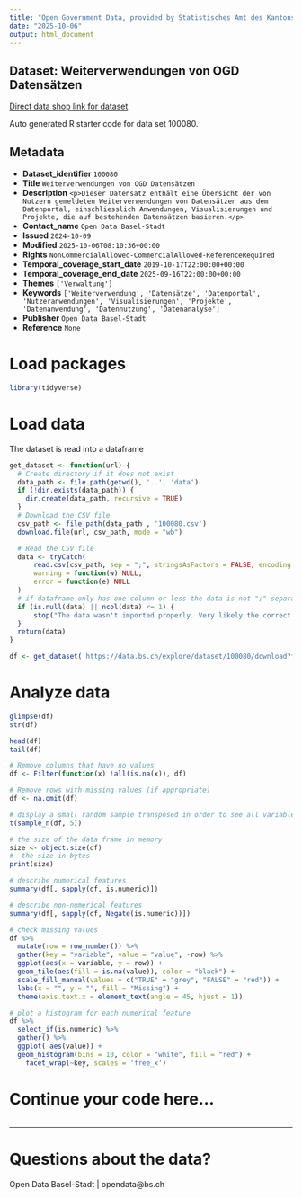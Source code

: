 ```yaml
---
title: "Open Government Data, provided by Statistisches Amt des Kantons Basel-Stadt - DCC Data Competence Center"
date: "2025-10-06"
output: html_document
---
```


## Dataset: Weiterverwendungen von OGD Datensätzen

[Direct data shop link for dataset](https://data.bs.ch/explore/dataset/100080)

Auto generated R starter code for data set 100080.

## Metadata

- **Dataset_identifier** `100080`
- **Title** `Weiterverwendungen von OGD Datensätzen`
- **Description** `<p>Dieser Datensatz enthält eine Übersicht der von Nutzern gemeldeten Weiterverwendungen von Datensätzen aus dem Datenportal, einschliesslich Anwendungen, Visualisierungen und Projekte, die auf bestehenden Datensätzen basieren.</p>`
- **Contact_name** `Open Data Basel-Stadt`
- **Issued** `2024-10-09`
- **Modified** `2025-10-06T08:10:36+00:00`
- **Rights** `NonCommercialAllowed-CommercialAllowed-ReferenceRequired`
- **Temporal_coverage_start_date** `2019-10-17T22:00:00+00:00`
- **Temporal_coverage_end_date** `2025-09-16T22:00:00+00:00`
- **Themes** `['Verwaltung']`
- **Keywords** `['Weiterverwendung', 'Datensätze', 'Datenportal', 'Nutzeranwendungen', 'Visualisierungen', 'Projekte', 'Datenanwendung', 'Datennutzung', 'Datenanalyse']`
- **Publisher** `Open Data Basel-Stadt`
- **Reference** `None`


# Load packages

```r

library(tidyverse)
```

# Load data

The dataset is read into a dataframe

```r
get_dataset <- function(url) {
  # Create directory if it does not exist
  data_path <- file.path(getwd(), '..', 'data')
  if (!dir.exists(data_path)) {
    dir.create(data_path, recursive = TRUE)
  }
  # Download the CSV file
  csv_path <- file.path(data_path , '100080.csv')
  download.file(url, csv_path, mode = "wb")

  # Read the CSV file
  data <- tryCatch(
      read.csv(csv_path, sep = ";", stringsAsFactors = FALSE, encoding = "UTF-8"),
      warning = function(w) NULL,
      error = function(e) NULL
  )
  # if dataframe only has one column or less the data is not ";" separated
  if (is.null(data) || ncol(data) <= 1) {
      stop("The data wasn't imported properly. Very likely the correct separator couldn't be found.\nPlease check the dataset manually and adjust the code.")
  }
  return(data)
}
```

```r

df <- get_dataset('https://data.bs.ch/explore/dataset/100080/download?format=csv&timezone=Europe%2FZurich')

```

# Analyze data

```r

glimpse(df)
str(df)

head(df)
tail(df)

```

```r
# Remove columns that have no values
df <- Filter(function(x) !all(is.na(x)), df)

# Remove rows with missing values (if appropriate)
df <- na.omit(df)
```

```r
# display a small random sample transposed in order to see all variables
t(sample_n(df, 5))
```

```r
# the size of the data frame in memory
size <- object.size(df)
#  the size in bytes
print(size)
```

```r
# describe numerical features
summary(df[, sapply(df, is.numeric)])
```

```r
# describe non-numerical features
summary(df[, sapply(df, Negate(is.numeric))])
```

```r
# check missing values
df %>%
  mutate(row = row_number()) %>%
  gather(key = "variable", value = "value", -row) %>%
  ggplot(aes(x = variable, y = row)) +
  geom_tile(aes(fill = is.na(value)), color = "black") +
  scale_fill_manual(values = c("TRUE" = "grey", "FALSE" = "red")) +
  labs(x = "", y = "", fill = "Missing") +
  theme(axis.text.x = element_text(angle = 45, hjust = 1))
```

```r
# plot a histogram for each numerical feature
df %>%
  select_if(is.numeric) %>%
  gather() %>%
  ggplot( aes(value)) +
  geom_histogram(bins = 10, color = "white", fill = "red") +
    facet_wrap(~key, scales = 'free_x')
```

# Continue your code here...

```r

```
------------------------------------------------------------------------

# Questions about the data?

Open Data Basel-Stadt | opendata@bs.ch
